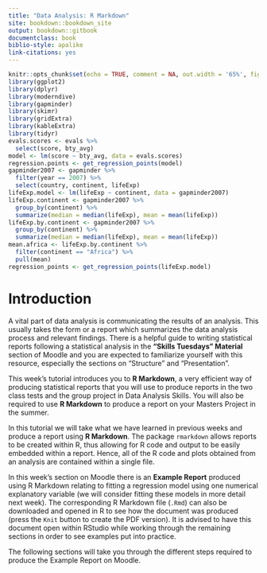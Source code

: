 ```yaml
--- 
title: "Data Analysis: R Markdown"
site: bookdown::bookdown_site
output: bookdown::gitbook
documentclass: book
biblio-style: apalike
link-citations: yes
---
```


```r
knitr::opts_chunk$set(echo = TRUE, comment = NA, out.width = '65%', fig.align = "center", fig.pos = 'H')
library(ggplot2)
library(dplyr)
library(moderndive)
library(gapminder)
library(skimr)
library(gridExtra)
library(kableExtra)
library(tidyr)
evals.scores <- evals %>%
  select(score, bty_avg)
model <- lm(score ~ bty_avg, data = evals.scores)
regression.points <- get_regression_points(model)
gapminder2007 <- gapminder %>%
  filter(year == 2007) %>% 
  select(country, continent, lifeExp)
lifeExp.model <- lm(lifeExp ~ continent, data = gapminder2007)
lifeExp.continent <- gapminder2007 %>%
  group_by(continent) %>%
  summarize(median = median(lifeExp), mean = mean(lifeExp))
lifeExp.by.continent <- gapminder2007 %>%
  group_by(continent) %>%
  summarize(median = median(lifeExp), mean = mean(lifeExp))
mean.africa <- lifeExp.by.continent %>%
  filter(continent == "Africa") %>%
  pull(mean)
regression_points <- get_regression_points(lifeExp.model)
```

# Introduction {-}

A vital part of data analysis is communicating the results of an analysis.  This usually takes the form or a report which summarizes the data analysis process and relevant findings.  There is a helpful guide to writing statistical reports following a statistical analysis in the **"Skills Tuesdays" Material** section of Moodle and you are expected to familiarize yourself with this resource, especially the sections on "Structure" and "Presentation". 

This week's tutorial introduces you to **R Markdown**, a very efficient way of producing statistical reports that you will use to produce reports in the two class tests and the group project in Data Analysis Skills.  You will also be required to use **R Markdown** to produce a report on your Masters Project in the summer.  

In this tutorial we will take what we have learned in previous weeks and produce a report using **R Markdown**. The package `rmarkdown` allows reports to be created within R, thus allowing for R code and output to be easily embedded within a report. Hence, all of the R code and plots obtained from an analysis are contained within a single file.

In this week's section on Moodle there is an **Example Report** produced using R Markdown relating to fitting a regression model using one numerical explanatory variable (we will consider fitting these models in more detail next week). The corresponding R Markdown file (`.Rmd`) can also be downloaded and opened in R to see how the document was produced (press the `Knit` button to create the PDF version). It is advised to have this document open within RStudio while working through the remaining sections in order to see examples put into practice.

The following sections will take you through the different steps required to produce the Example Report on Moodle. 

<br>
<br>


